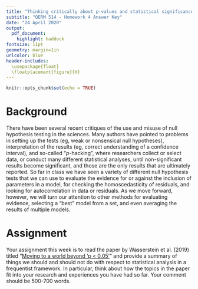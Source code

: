```yaml
---
title: "Thinking critically about p-values and statistical significance"
subtitle: "QERM 514 - Homework 4 Answer Key"
date: "24 April 2020"
output:
  pdf_document:
    highlight: haddock
fontsize: 11pt
geometry: margin=1in
urlcolor: blue
header-includes:
  \usepackage{float}
  \floatplacement{figure}{H}
---
```


```r
knitr::opts_chunk$set(echo = TRUE)
```

# Background

There have been several recent critiques of the use and misuse of null hypothesis testing in the sciences. Many authors have pointed to problems in setting up the tests (eg, weak or nonsensical null hypotheses), interpretation of the results (eg, correct understanding of a confidence interval), and so-called "$p$-hacking", where researchers collect or select data, or conduct many different statistical analyses, until non-significant results become significant, and those are the only results that are ultimately reported. So far in class we have seen a variety of different null hypothesis tests that we can use to evaluate the evidence for or against the inclusion of parameters in a model, for checking the homoscedasticity of residuals, and looking for autocorrelation in data or residuals. As we move forward, however, we will turn our attention to other methods for evaluating evidence, selecting a "best" model from a set, and even averaging the results of multiple models.

# Assignment

Your assignment this week is to read the paper by Wasserstein et al. (2019) titled "[Moving to a world beyond 'p < 0.05']("references/Wasserstein_2019_world_beyond_p05.pdf")" and provide a summary of things we should and should not do with respect to statistical analysis in a frequentist framework. In particular, think about how the topics in the paper fit into your research and experiences you have had so far. Your comment should be 500-700 words.


